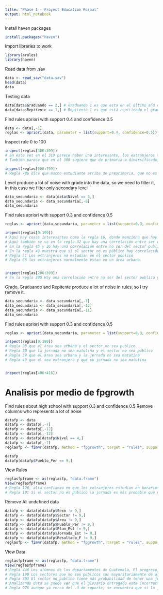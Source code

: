 ```yaml
---
title: "Phase 1 - Proyect Education Formal"
output: html_notebook
---
```


Install haven packages

```r
install.packages("haven")
```
Import libraries to work

```r
library(arules)
library(haven)
```


Read data from .sav

```r
data <- read_sav("data.sav")
head(data)
data
```

Testing data

```r
data[data$Graduando == 2,] # Graduando 1 es que esta en el último año de su nivel, 2 es que no lo está, 9 es desconocido
data[data$Repitente == 1,] # Repitente 1 es que está repitiendo el grado, 2 es que no lo está repitiendo, 9 es desconocido
```


Find rules apriori with support 0.4 and confidence 0.5

```r
data <- data[,-1]
reglas <- apriori(data, parameter = list(support=0.4, confidence=0.5))
```

Inspect rule 0 to 100

```r
inspect(reglas[300:399]) 
# En este set en el 319 parece haber uno interesante, los extranjeros tienen una alta confidencia de no ser repitentes.
# También parece que en el 380 sugiere que de primaria a diversificado, si no es repitente no es graduando, por lo que sugiere que en los graduandos es donde # hay una mayor taza de repitencia

inspect(reglas[600:799])
# Regla 786 dice que mucho estudiante arriba de preprimaria, que no es repitente y tampoco graduando de su nivel, es del área rural

```

Level produce a lot of noise with grade into the data, so we need to filter it, in this case we filter only secondary level

```r
data_secundaria <- data[data$Nivel == 3,]
data_secundaria <- data_secundaria[,-8]
data_secundaria
```


Find rules apriori with support 0.3 and confidence 0.5

```r
reglas <- apriori(data_secundaria, parameter = list(support=0.3, confidence=0.5))
```
```r
inspect(reglas[0:199])
# Aquí hay cosas interesantes como la regla 16, donde menciona que hay una fuerte correlación entre ser extranjero y que su jornada sea matutina
# Aquí también se ve en la regla 32 que hay una correlación entre ser del área rural y que su jornada no sea matutina
# En la regla 45 y 36 hay una correlación entre no ser del sector publico y que el área de la persona sea urbana.
# En la regla 49 muestra que si el sector no es público hay correlación que la jornada no sea matutina.
# Regla 51 Los extranjeros no estudian en el sector público
# Regla 66 los extranjeros normalmente estan en un área urbana.


inspect(reglas[200:399])
# En la regla 300 Hay una correlación entre no ser del sector publico y ser del área urbana
```

Grado, Graduando and Repitente produce a lot of noise in rules, so I try remove it.

```r
data_secundaria <- data_secundaria[,-7]
data_secundaria <- data_secundaria[,-12]
data_secundaria <- data_secundaria[,-11]
data_secundaria
```

Find rules apriori with support 0.3 and confidence 0.5

```r
reglas <- apriori(data_secundaria, parameter = list(support=0.3, confidence=0.5))
```
```r
inspect(reglas[0:199])
# Regla 28 que el área sea urbana y el sector no sea publico
# Regla 30 que la jornada no sea matutina y el sector no sea público
# Regla 39 que el área sea urbana y la jornada no sea matutina
# Regla 49 que el sea extranjero y que su jornada no sea matutina


inspect(reglas[400:416])
```

# Analisis por medio de fpgrowth

Find rules about high school with support 0.3 and confidence 0.5
Remove columns who represents a lot of noise

```r
datafp <- data
datafp <- datafp[,-7]
datafp <- datafp[,-12]
datafp <- datafp[,-12]
datafp <- datafp[datafp$Nivel == 4,]
datafp <- datafp[,-7]
reglasfp <- fim4r(datafp, method = "fpgrowth", target = "rules", support = .3, confidence = .5)
```
```r
datafp
datafp[datafp$Pueblo_Per == 9,]
```

View Rules

```r
reglasfpframe <- as(reglasfp, "data.frame")
View(reglasfpframe)
# Regla 126, alta confianza en que los extranjeros estudian en horarios no matutinos
# Regla 191 Si el sector no es público la jornada es más probable que no sea matutina.
```


Remove All undefined data

```r
datafp <- datafp[datafp$Sexo != 9,]
datafp <- datafp[datafp$Sector != 9,]
datafp <- datafp[datafp$Área != 9,]
datafp <- datafp[datafp$Pueblo_Per != 9,]
datafp <- datafp[datafp$Plan_Est != 9,]
datafp <- datafp[datafp$Jornada_Est != 9,]
datafp <- datafp[datafp$Resultado_F != 9,]
reglasfp <- fim4r(datafp, method = "fpgrowth", target = "rules", support = .3, confidence = .5)
```
View Data

```r
reglasfpframe <- as(reglasfp, "data.frame")
View(reglasfpframe)
# Regla 446 Los alumnos de los departamentos de Guatemala, El progreso, Sacatepéquez, Chimaltenango, Escuintla, Santa Rosa, Sololá, Toto, Quetgo son departamentos los cuales es más probable que no pertenezcan al sector público.
# Regla 190 Los sectores que no son públicos son mayoritariamente de alumnos pertenecientes a la población extranjera.
# Regla 703 El sector no publico tiene más probabilidad de tener una jornada no matutina
# Analizando data se puede ver que el glosario entregado esta incorrecto, el pueblo de pertenencia 5, el cuál dice que es extranjero, en realidad es Mestizo/Ladino, el 6 es otro, Maya es 1, Garifuna 2, Xinca 3, Extranjero 4 (parece aunque no hay data), Por lo que todo las reglas anteriores que diga Extranjero es Mestizo/Ladino y otro.
# Regla 976 aunque ya cerca del .3 de soporte, se encuentra que si la jornada es matutina, es más probable que pertenezca al pueblo ladino, aunque en la regla 558 se muestra que el pueblo es ladino también si la jornada no es matutina, se tiene un problema de información mayoritaria para el los ladinos.
```

